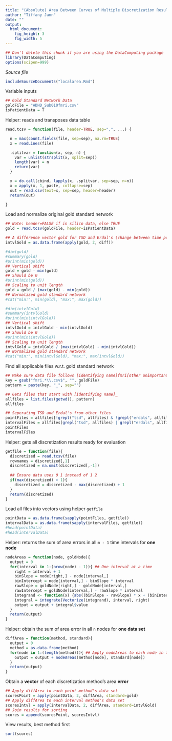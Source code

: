 ```yaml
---
title: "(Absolute) Area Between Curves of Multiple Discretization Results for One Data Set"
author: "Tiffany Jann"
date: ""
output: 
  html_document:
    fig_height: 3
    fig_width: 5
---
```

<!-- Don't edit in between this line and the one below -->
```r
## Don't delete this chunk if you are using the DataComputing package
library(DataComputing)
options(scipen=999)
```
*Source file* 
```r
includeSourceDocuments("localarea.Rmd")
```
<!-- Don't edit the material above this line -->

Variable inputs
```r
## Gold Standard Network Data
goldFile = "ADHD_Sub010fmri.csv"
isPatientData = T
```

Helper: reads and transposes data table
```r
read.tcsv = function(file, header=TRUE, sep=",", ...) {

  n = max(count.fields(file, sep=sep), na.rm=TRUE)
  x = readLines(file)

  .splitvar = function(x, sep, n) {
    var = unlist(strsplit(x, split=sep))
    length(var) = n
    return(var)
  }

  x = do.call(cbind, lapply(x, .splitvar, sep=sep, n=n))
  x = apply(x, 1, paste, collapse=sep) 
  out = read.csv(text=x, sep=sep, header=header)
  return(out)

}
```

Load and normalize original gold standard network
```r
## Note: header=FALSE if in silico data, else TRUE
gold = read.tcsv(goldFile, header=isPatientData)

## A difference vector gold for TSD and Erdal's (change between time points)
intvlGold = as.data.frame(apply(gold, 2, diff))

#dim(gold)
#summary(gold)
#print(min(gold))
## Vertical shift
gold = gold - min(gold)
## Should be 0
#print(min(gold))
## Scaling to unit length
gold = gold / (max(gold) - min(gold))
## Normalized gold standard network
#cat("min:", min(gold), "max:", max(gold))

#dim(intvlGold)
#summary(intvlGold)
#print(min(intvlGold))
## Vertical shift
intvlGold = intvlGold - min(intvlGold)
## Should be 0
#print(min(intvlGold))
## Scaling to unit length
intvlGold = intvlGold / (max(intvlGold) - min(intvlGold))
## Normalized gold standard network
#cat("min:", min(intvlGold), "max:", max(intvlGold))
```

Find all applicable files w.r.t. gold standard network
```r
## Make sure data file follows [identifying name]fmri[other unimportant identifiers].csv
key = gsub("fmri.*\\.csv$", "", goldFile)
pattern = paste(key, "_", sep="")

## Gets files that start with [identifying name]_
allfiles = list.files(getwd(), pattern)
allfiles

## Seperating TSD and Erdal's from other files
pointFiles = allfiles[!grepl("tsd", allfiles) & !grepl("erdals", allfiles)]
intervalFiles = allfiles[grepl("tsd", allfiles) | grepl("erdals", allfiles)]
pointFiles
intervalFiles
```

Helper: gets all discretization results ready for evaluation
```r
getfile = function(file){
  discretized = read.tcsv(file)
  rownames = discretized[,1]
  discretized = na.omit(discretized[,-1])
  
  ## Ensure data uses 0 1 instead of 1 2
  if(max(discretized) > 1){
    discretized = discretized - max(discretized) + 1
  }
  return(discretized)
}
```

Load all files into vectors using helper `getfile`
```r
pointData = as.data.frame(sapply(pointFiles, getfile))
intervalData = as.data.frame(sapply(intervalFiles, getfile))
#head(pointData)
#head(intervalData)
```

Helper: returns the sum of area errors in all `m - 1` time intervals for **one node**
```r
nodeAreas = function(node, goldNode){
  output = 0
  for(interval in 1:(nrow(node) - 1)){ ## One interval at a time
    right = interval + 1
    binSlope = node[right,] - node[interval,]
    binIntercept = node[interval,] - binSlope * interval
    rawSlope = goldNode[right,] - goldNode[interval,]
    rawIntercept = goldNode[interval,] - rawSlope * interval
    integrand <- function(x) {abs((binSlope - rawSlope) * x + (binIntercept - rawIntercept))}
    integral = integrate(Vectorize(integrand), interval, right)
    output = output + integral$value
  }
  return(output)
}
```

Helper: obtain the sum of area error in all `n` nodes for **one data set**
```r
diffArea = function(method, standard){
  output = 0
  method = as.data.frame(method)
  for(node in 1:(length(method))){ ## Apply nodeAreas to each node in this method
    output = output + nodeAreas(method[node], standard[node])
  }
  return(output)
}
```

Obtain a **vector** of each discretization method's area **error**
```r
## Apply diffArea to each point method's data set
scoresPoint = apply(pointData, 2, diffArea, standard=gold)
## Apply diffArea to each interval method's data set
scoresIntvl = apply(intervalData, 2, diffArea, standard=intvlGold)
## Join results for sorting
scores = append(scoresPoint, scoresIntvl)
```

View results, best method first
```r
sort(scores)
```